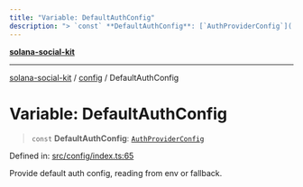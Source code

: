 ```yaml
---
title: "Variable: DefaultAuthConfig"
description: "> `const` **DefaultAuthConfig**: [`AuthProviderConfig`](../interfaces/AuthProviderConfig.md)"
---
```


[**solana-social-kit**](../../README.mdx)

***

[solana-social-kit](../../README.mdx) / [config](../README.mdx) / DefaultAuthConfig

# Variable: DefaultAuthConfig

> `const` **DefaultAuthConfig**: [`AuthProviderConfig`](../interfaces/AuthProviderConfig.mdx)

Defined in: [src/config/index.ts:65](https://github.com/SendArcade/solana-social-starter/blob/03568260ca96ed63f77049843c721de1cb011893/src/config/index.ts#L65)

Provide default auth config, reading from env or fallback.
